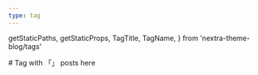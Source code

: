 ```yaml
---
type: tag
---
```


  getStaticPaths,
  getStaticProps,
  TagTitle,
  TagName,
} from 'nextra-theme-blog/tags'

<TagTitle />
# Tag with 「<TagName />」 posts here

